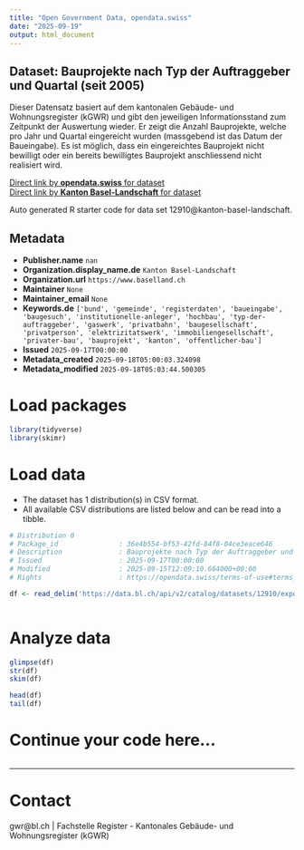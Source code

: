 ```yaml
---
title: "Open Government Data, opendata.swiss"
date: "2025-09-19"
output: html_document
---
```


## Dataset: Bauprojekte nach Typ der Auftraggeber und Quartal (seit 2005)

Dieser Datensatz basiert auf dem kantonalen Gebäude- und Wohnungsregister (kGWR) und gibt den jeweiligen Informationsstand zum Zeitpunkt der Auswertung wieder. Er zeigt die Anzahl Bauprojekte, welche pro Jahr und Quartal eingereicht wurden (massgebend ist das Datum der Baueingabe). Es ist möglich, dass ein eingereichtes Bauprojekt nicht bewilligt oder ein bereits bewilligtes Bauprojekt anschliessend nicht realisiert wird.

[Direct link by **opendata.swiss** for dataset](https://opendata.swiss/de/dataset/bauprojekte-nach-typ-der-auftraggeber-und-quartal-seit-2005)<br>
[Direct link by **Kanton Basel-Landschaft** for dataset](https://data.bl.ch/explore/dataset/12910/)

Auto generated R starter code for data set 12910@kanton-basel-landschaft.

## Metadata

- **Publisher.name** `nan`
- **Organization.display_name.de** `Kanton Basel-Landschaft`
- **Organization.url** `https://www.baselland.ch`
- **Maintainer** `None`
- **Maintainer_email** `None`
- **Keywords.de** `['bund', 'gemeinde', 'registerdaten', 'baueingabe', 'baugesuch', 'institutionelle-anleger', 'hochbau', 'typ-der-auftraggeber', 'gaswerk', 'privatbahn', 'baugesellschaft', 'privatperson', 'elektrizitatswerk', 'immobiliengesellschaft', 'privater-bau', 'bauprojekt', 'kanton', 'offentlicher-bau']`
- **Issued** `2025-09-17T00:00:00`
- **Metadata_created** `2025-09-18T05:00:03.324098`
- **Metadata_modified** `2025-09-18T05:03:44.500305`


# Load packages

```r

library(tidyverse)
library(skimr)

```

# Load data

-   The dataset has 1 distribution(s) in CSV format.
-   All available CSV distributions are listed below and can be read into a tibble.

```r

# Distribution 0
# Package_id               : 36e4b554-bf53-42fd-84f8-04ce3eace646
# Description              : Bauprojekte nach Typ der Auftraggeber und Quartal (seit 2005) (csv)
# Issued                   : 2025-09-17T00:00:00
# Modified                 : 2025-09-15T12:09:10.664000+00:00
# Rights                   : https://opendata.swiss/terms-of-use#terms_by

df <- read_delim('https://data.bl.ch/api/v2/catalog/datasets/12910/exports/csv?use_labels=true')



```

# Analyze data

```r

glimpse(df)
str(df)
skim(df)

head(df)
tail(df)

```

# Continue your code here...

```r

```

------------------------------------------------------------------------

# Contact

gwr@bl.ch | Fachstelle Register - Kantonales Gebäude- und Wohnungsregister (kGWR)
